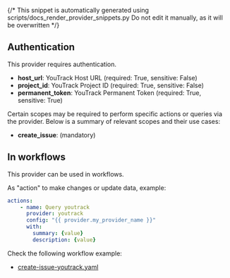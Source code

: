 {/* This snippet is automatically generated using scripts/docs_render_provider_snippets.py 
Do not edit it manually, as it will be overwritten */}

## Authentication
This provider requires authentication.
- **host_url**: YouTrack Host URL (required: True, sensitive: False)
- **project_id**: YouTrack Project ID (required: True, sensitive: False)
- **permanent_token**: YouTrack Permanent Token (required: True, sensitive: True)

Certain scopes may be required to perform specific actions or queries via the provider. Below is a summary of relevant scopes and their use cases:
- **create_issue**:  (mandatory) 



## In workflows

This provider can be used in workflows.



As "action" to make changes or update data, example:
```yaml
actions:
    - name: Query youtrack
      provider: youtrack
      config: "{{ provider.my_provider_name }}"
      with:
        summary: {value}  
        description: {value}  
```




Check the following workflow example:
- [create-issue-youtrack.yaml](https://github.com/keephq/keep/blob/main/examples/workflows/create-issue-youtrack.yaml)
